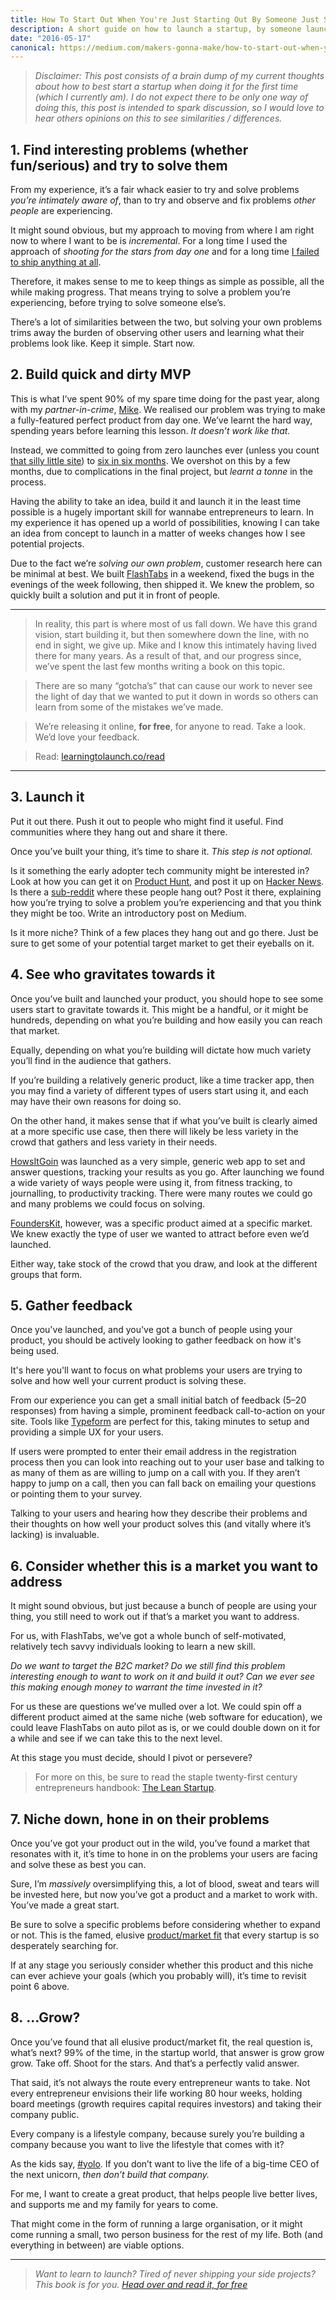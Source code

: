 ```yaml
---
title: How To Start Out When You're Just Starting Out By Someone Just Starting Out
description: A short guide on how to launch a startup, by someone launching a startup.
date: "2016-05-17"
canonical: https://medium.com/makers-gonna-make/how-to-start-out-when-youre-just-starting-out-by-someone-just-starting-out-35014c26811c#.blfwzn4ns
---
```


> _Disclaimer: This post consists of a brain dump of my current thoughts about how to best start a startup when doing it for the first time (which I currently am). I do not expect there to be only one way of doing this, this post is intended to spark discussion, so I would love to hear others opinions on this to see similarities / differences._

## 1\. Find interesting problems (whether fun/serious) and try to solve them

From my experience, it’s a fair whack easier to try and solve problems _you’re intimately aware of_, than to try and observe and fix problems _other people_ are experiencing.

It might sound obvious, but my approach to moving from where I am right now to where I want to be is _incremental_. For a long time I used the approach of _shooting for the stars from day one_ and for a long time [I failed to ship anything at all](http://wearecontrast.com/2014/11/introducing-sixbysix/).

Therefore, it makes sense to me to keep things as simple as possible, all the while making progress. That means trying to solve a problem you’re experiencing, before trying to solve someone else’s.

There’s a lot of similarities between the two, but solving your own problems trims away the burden of observing other users and learning what their problems look like. Keep it simple. Start now.

## 2\. Build quick and dirty MVP

This is what I’ve spent 90% of my spare time doing for the past year, along with my _partner-in-crime_, [Mike](https://medium.com/u/67a4475456c). We realised our problem was trying to make a fully-featured perfect product from day one. We’ve learnt the hard way, spending years before learning this lesson. _It doesn’t work like that._

Instead, we committed to going from zero launches ever (unless you count [that silly little site](http://arethensawatchingme.com/)) to [six in six months](https://www.producthunt.com/@fredrivett/collections/things-i-ve-made). We overshot on this by a few months, due to complications in the final project, but _learnt a tonne_ in the process.

Having the ability to take an idea, build it and launch it in the least time possible is a hugely important skill for wannabe entrepreneurs to learn. In my experience it has opened up a world of possibilities, knowing I can take an idea from concept to launch in a matter of weeks changes how I see potential projects.

Due to the fact we’re _solving our own problem_, customer research here can be minimal at best. We built [FlashTabs](http://flashtabs.co/) in a weekend, fixed the bugs in the evenings of the week following, then shipped it. We knew the problem, so quickly built a solution and put it in front of people.

---

> In reality, this part is where most of us fall down. We have this grand vision, start building it, but then somewhere down the line, with no end in sight, we give up. Mike and I know this intimately having lived there for many years. As a result of that, and our progress since, we’ve spent the last few months writing a book on this topic.

> There are so many “gotcha’s” that can cause our work to never see the light of day that we wanted to put it down in words so others can learn from some of the mistakes we’ve made.

> We’re releasing it online, **for free**, for anyone to read. Take a look. We’d love your feedback.

> Read: [learningtolaunch.co/read](https://learningtolaunch.co/read)

---

## 3\. Launch it

Put it out there. Push it out to people who might find it useful. Find communities where they hang out and share it there.

Once you’ve built your thing, it’s time to share it. _This step is not optional._

Is it something the early adopter tech community might be interested in? Look at how you can get it on [Product Hunt](https://www.producthunt.com/), and post it up on [Hacker News](https://news.ycombinator.com/). Is there a [sub-reddit](https://www.reddit.com/reddits/) where these people hang out? Post it there, explaining how you’re trying to solve a problem you’re experiencing and that you think they might be too. Write an introductory post on Medium.

Is it more niche? Think of a few places they hang out and go there. Just be sure to get some of your potential target market to get their eyeballs on it.

## 4\. See who gravitates towards it

Once you’ve built and launched your product, you should hope to see some users start to gravitate towards it. This might be a handful, or it might be hundreds, depending on what you’re building and how easily you can reach that market.

Equally, depending on what you’re building will dictate how much variety you’ll find in the audience that gathers.

If you’re building a relatively generic product, like a time tracker app, then you may find a variety of different types of users start using it, and each may have their own reasons for doing so.

On the other hand, it makes sense that if what you’ve built is clearly aimed at a more specific use case, then there will likely be less variety in the crowd that gathers and less variety in their needs.

[HowsItGoin](http://howsitgo.in/) was launched as a very simple, generic web app to set and answer questions, tracking your results as you go. After launching we found a wide variety of ways people were using it, from fitness tracking, to journalling, to productivity tracking. There were many routes we could go and many problems we could focus on solving.

[FoundersKit](https://founderskit.co/), however, was a specific product aimed at a specific market. We knew exactly the type of user we wanted to attract before even we’d launched.

Either way, take stock of the crowd that you draw, and look at the different groups that form.

<EmailSubscribe />

## 5\. Gather feedback

Once you've launched, and you've got a bunch of people using your product, you should be actively looking to gather feedback on how it's being used.

It's here you'll want to focus on what problems your users are trying to solve and how well your current product is solving these.

From our experience you can get a small initial batch of feedback (5–20 responses) from having a simple, prominent feedback call-to-action on your site. Tools like [Typeform](https://www.typeform.com/) are perfect for this, taking minutes to setup and providing a simple UX for your users.

If users were prompted to enter their email address in the registration process then you can look into reaching out to your user base and talking to as many of them as are willing to jump on a call with you. If they aren’t happy to jump on a call, then you can fall back on emailing your questions or pointing them to your survey.

Talking to your users and hearing how they describe their problems and their thoughts on how well your product solves this (and vitally where it’s lacking) is invaluable.

## 6\. Consider whether this is a market you want to address

It might sound obvious, but just because a bunch of people are using your thing, you still need to work out if that’s a market you want to address.

For us, with FlashTabs, we’ve got a whole bunch of self-motivated, relatively tech savvy individuals looking to learn a new skill.

_Do we want to target the B2C market? Do we still find this problem interesting enough to want to work on it and build it out? Can we ever see this making enough money to warrant the time invested in it?_

For us these are questions we’ve mulled over a lot. We could spin off a different product aimed at the same niche (web software for education), we could leave FlashTabs on auto pilot as is, or we could double down on it for a while and see if we can take this to the next level.

At this stage you must decide, should I pivot or persevere?

> For more on this, be sure to read the staple twenty-first century entrepreneurs handbook: [The Lean Startup](http://theleanstartup.com/).

## 7\. Niche down, hone in on their problems

Once you’ve got your product out in the wild, you’ve found a market that resonates with it, it’s time to hone in on the problems your users are facing and solve these as best you can.

Sure, I’m _massively_ oversimplifying this, a lot of blood, sweat and tears will be invested here, but now you’ve got a product and a market to work with. You’ve made a great start.

Be sure to solve a specific problems before considering whether to expand or not. This is the famed, elusive [product/market fit](http://www.startup-marketing.com/the-startup-pyramid/) that every startup is so desperately searching for.

If at any stage you seriously consider whether this product and this niche can ever achieve your goals (which you probably will), it’s time to revisit point 6 above.

## 8. …Grow?

Once you’ve found that all elusive product/market fit, the real question is, what’s next? 99% of the time, in the startup world, that answer is grow grow grow. Take off. Shoot for the stars. And that’s a perfectly valid answer.

That said, it’s not always the route every entrepreneur wants to take. Not every entrepreneur envisions their life working 80 hour weeks, holding board meetings (growth requires capital requires investors) and taking their company public.

Every company is a lifestyle company, because surely you’re building a company because you want to live the lifestyle that comes with it?

As the kids say, [#yolo](https://media.giphy.com/media/FuvVKU8Jxq1CE/giphy.gif). If you don’t want to live the life of a big-time CEO of the next unicorn, _then don’t build that company._

For me, I want to create a great product, that helps people live better lives, and supports me and my family for years to come.

That might come in the form of running a large organisation, or it might come running a small, two person business for the rest of my life. Both (and everything in between) are viable options.

---

> _Want to learn to launch? Tired of never shipping your side projects? This book is for you. [Head over and read it, for free](https://learningtolaunch.co/read)_
